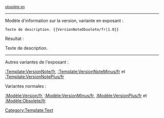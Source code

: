 <sup>[[Release_notes_{{{1}}}/fr|obsolète en {{{1}}}]]<noinclude>


----

Modèle d'information sur la version, variante en exposant :

 <nowiki>Texte de description. {{VersionNoteObsolete/fr|1.0}}</nowiki>

Résultat :

Texte de description. {{VersionNoteObsolete/fr|1.0}}

----

Autres variantes de l'exposant :


[[:Template:VersionNote/fr]], [[:Template:VersionNoteMinus/fr]] et [[:Template:VersionNotePlus/fr]]

Variantes normales :

[[:Modèle:Version/fr]], [[:Modèle:VersionMinus/fr]], [[:Modèle:VersionPlus/fr]] et [[:Modèle:Obsolete/fr]].

[[Category:Template:Text]]
</noinclude>